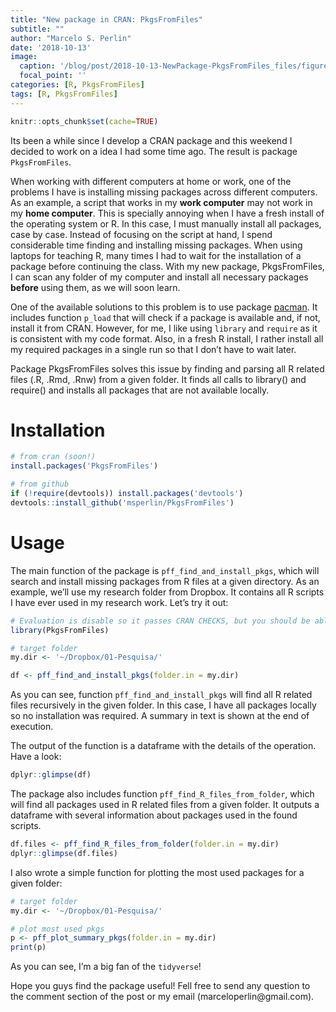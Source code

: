 ```yaml
---
title: "New package in CRAN: PkgsFromFiles"
subtitle: ""
author: "Marcelo S. Perlin"
date: '2018-10-13'
image:
  caption: '/blog/post/2018-10-13-NewPackage-PkgsFromFiles_files/figure-html/unnamed-chunk-6-1.png'
  focal_point: ''
categories: [R, PkgsFromFiles]   
tags: [R, PkgsFromFiles]   
---
```


```r
knitr::opts_chunk$set(cache=TRUE)
```


Its been a while since I develop a CRAN package and this weekend I decided
to work on a idea I had some time ago. The result is package
`PkgsFromFiles`.

When working with different computers at home or work, one of the
problems I have is installing missing packages across different
computers. As an example, a script that works in my **work computer** may
not work in my **home computer**. This is specially annoying when I have a
fresh install of the operating system or R. In this case, I must
manually install all packages, case by case. Instead of focusing on the
script at hand, I spend considerable time finding and installing missing
packages. When using laptops for teaching R, many times I had to wait
for the installation of a package before continuing the class. With my
new package, PkgsFromFiles, I can scan any folder of my computer and
install all necessary packages **before** using them, as we will soon
learn.

One of the available solutions to this problem is to use package
[pacman](https://CRAN.R-project.org/package=pacman). It includes
function `p_load` that will check if a package is available and, if not,
install it from CRAN. However, for me, I like using `library` and
`require` as it is consistent with my code format. Also, in a fresh R
install, I rather install all my required packages in a single run so
that I don't have to wait later.

Package PkgsFromFiles solves this issue by finding and parsing all R
related files (.R, .Rmd, .Rnw) from a given folder. It finds all calls
to library() and require() and installs all packages that are not
available locally.

# Installation

```r
# from cran (soon!)
install.packages('PkgsFromFiles')

# from github
if (!require(devtools)) install.packages('devtools')
devtools::install_github('msperlin/PkgsFromFiles')
```

# Usage

The main function of the package is `pff_find_and_install_pkgs`, which will search and install missing packages from R files at a given directory. As an example, we'll use my research folder from Dropbox. It contains all R scripts I have ever used in my research work. Let's try it out:


```r
# Evaluation is disable so it passes CRAN CHECKS, but you should be able to run it in your computer
library(PkgsFromFiles)

# target folder
my.dir <- '~/Dropbox/01-Pesquisa/'

df <- pff_find_and_install_pkgs(folder.in = my.dir)

```

As you can see, function `pff_find_and_install_pkgs` will find all R related files recursively in the given folder. In this case, I have all packages locally so no installation was required. A summary in text is shown at the end of execution. 

The output of the function is a dataframe with the details of the operation. Have a look:

```r
dplyr::glimpse(df)
```

The package also includes function `pff_find_R_files_from_folder`, which will find all packages used in R related files from a given folder. It outputs a dataframe with several information about packages used in the found scripts. 

```r
df.files <- pff_find_R_files_from_folder(folder.in = my.dir)
dplyr::glimpse(df.files)
```

I also wrote a simple function for plotting the most used packages for a given folder:

```r
# target folder
my.dir <- '~/Dropbox/01-Pesquisa/'

# plot most used pkgs
p <- pff_plot_summary_pkgs(folder.in = my.dir)
print(p)

```

As you can see, I'm a big fan of the `tidyverse`!

Hope you guys find the package useful! Fell free to send any question to the comment section of the post or my email (marceloperlin@gmail.com).  

